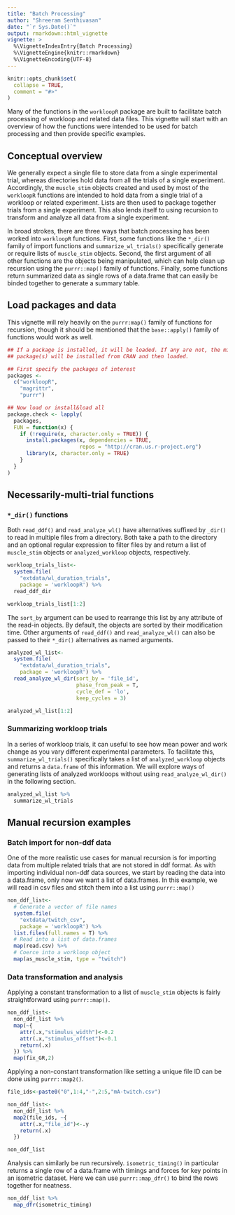 ```yaml
---
title: "Batch Processing"
author: "Shreeram Senthivasan"
date: "`r Sys.Date()`"
output: rmarkdown::html_vignette
vignette: >
  %\VignetteIndexEntry{Batch Processing}
  %\VignetteEngine{knitr::rmarkdown}
  %\VignetteEncoding{UTF-8}
---
```


```r
knitr::opts_chunk$set(
  collapse = TRUE,
  comment = "#>"
)
```

Many of the functions in the `workloopR` package are built to facilitate batch processing of workloop and related data files. This vignette will start with an overview of how the functions were intended to be used for batch processing and then provide specific examples.


## Conceptual overview

We generally expect a single file to store data from a single experimental trial, whereas directories hold data from all the trials of a single experiment. Accordingly, the `muscle_stim` objects created and used by most of the `workloopR` functions are intended to hold data from a single trial of a workloop or related experiment. Lists are then used to package together trials from a single experiment. This also lends itself to using recursion to transform and analyze all data from a single experiment.

In broad strokes, there are three ways that batch processing has been worked into `workloopR` functions. First, some functions like the `*_dir()` family of import functions and `summarize_wl_trials()` specifically generate or require lists of `muscle_stim` objects. Second, the first argument of all other functions are the objects being manipulated, which can help clean up recursion using the `purrr::map()` family of functions. Finally, some functions return summarized data as single rows of a data.frame that can easily be binded together to generate a summary table.


## Load packages and data

This vignette will rely heavily on the `purrr:map()` family of functions for recursion, though it should be mentioned that the `base::apply()` family of functions would work as well.

```r
## If a package is installed, it will be loaded. If any are not, the missing
## package(s) will be installed from CRAN and then loaded.

## First specify the packages of interest
packages <-
  c("workloopR",
    "magrittr",
    "purrr")

## Now load or install&load all
package.check <- lapply(
  packages,
  FUN = function(x) {
    if (!require(x, character.only = TRUE)) {
      install.packages(x, dependencies = TRUE,
                       repos = "http://cran.us.r-project.org")
      library(x, character.only = TRUE)
    }
  }
)
```


## Necessarily-multi-trial functions


### `*_dir()` functions

Both `read_ddf()` and `read_analyze_wl()` have alternatives suffixed by `_dir()` to read in multiple files from a directory. Both take a path to the directory and an optional regular expression to filter files by and return a list of `muscle_stim` objects or `analyzed_workloop` objects, respectively.

```r
workloop_trials_list<-
  system.file(
    "extdata/wl_duration_trials",
    package = 'workloopR') %>%
  read_ddf_dir

workloop_trials_list[1:2]
```

The `sort_by` argument can be used to rearrange this list by any attribute of the read-in objects. By default, the objects are sorted by their modification time. Other arguments of `read_ddf()` and `read_analyze_wl()` can also be passed to their `*_dir()` alternatives as named arguments.

```r
analyzed_wl_list<-
  system.file(
    "extdata/wl_duration_trials",
    package = 'workloopR') %>%
  read_analyze_wl_dir(sort_by = 'file_id',
                      phase_from_peak = T,
                      cycle_def = 'lo',
                      keep_cycles = 3)

analyzed_wl_list[1:2]
```


### Summarizing workloop trials

In a series of workloop trials, it can useful to see how mean power and work change as you vary different experimental parameters. To facilitate this, `summarize_wl_trials()` specifically takes a list of `analyzed_workloop` objects and returns a `data.frame` of this information. We will explore ways of generating lists of analyzed workloops without using `read_analyze_wl_dir()` in the following section.

```r
analyzed_wl_list %>%
  summarize_wl_trials
```


## Manual recursion examples


### Batch import for non-ddf data

One of the more realistic use cases for manual recursion is for importing data from multiple related trials that are not stored in ddf format. As with importing individual non-ddf data sources, we start by reading the data into a data.frame, only now we want a list of data.frames. In this example, we will read in csv files and stitch them into a list using `purrr::map()`

```r
non_ddf_list<-
  # Generate a vector of file names
  system.file(
    "extdata/twitch_csv",
    package = 'workloopR') %>%
  list.files(full.names = T) %>%
  # Read into a list of data.frames
  map(read.csv) %>%
  # Coerce into a workloop object
  map(as_muscle_stim, type = "twitch")
```


### Data transformation and analysis

Applying a constant transformation to a list of `muscle_stim` objects is fairly straightforward using `purrr::map()`.

```r
non_ddf_list<-
  non_ddf_list %>%
  map(~{
    attr(.x,"stimulus_width")<-0.2
    attr(.x,"stimulus_offset")<-0.1
    return(.x)
  }) %>%
  map(fix_GR,2)
```

Applying a non-constant transformation like setting a unique file ID can be done using `purrr::map2()`.

```r
file_ids<-paste0("0",1:4,"-",2:5,"mA-twitch.csv")

non_ddf_list<-
  non_ddf_list %>%
  map2(file_ids, ~{
    attr(.x,"file_id")<-.y
    return(.x)
  })

non_ddf_list
```

Analysis can similarly be run recursively. `isometric_timing()` in particular returns a single row of a data.frame with timings and forces for key points in an isometric dataset. Here we can use `purrr::map_dfr()` to bind the rows together for neatness.

```r
non_ddf_list %>%
  map_dfr(isometric_timing)
```
